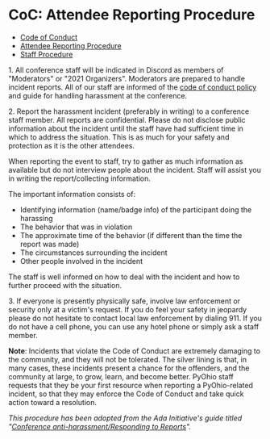 # CoC: Attendee Reporting Procedure

- [Code of Conduct](/about/code-of-conduct)
- [Attendee Reporting Procedure](/about/code-of-conduct/reporting-procedure)
- [Staff Procedure](/about/code-of-conduct/staff-procedure)

1\. All conference staff will be indicated in Discord as members of "Moderators" or "2021 Organizers". Moderators are prepared to handle incident reports. All of our staff are informed of the [code of conduct policy](.) and guide for handling harassment at the conference.

2\. Report the harassment incident (preferably in writing) to a conference staff member. All reports are confidential. Please do not disclose public information about the incident until the staff have had sufficient time in which to address the situation. This is as much for your safety and protection as it is the other attendees.

When reporting the event to staff, try to gather as much information as available but do not interview people about the incident. Staff will assist you in writing the report/collecting information.

The important information consists of:

- Identifying information (name/badge info) of the participant doing the harassing
- The behavior that was in violation
- The approximate time of the behavior (if different than the time the report was made)
- The circumstances surrounding the incident
- Other people involved in the incident

The staff is well informed on how to deal with the incident and how to further proceed with the situation.

3\. If everyone is presently physically safe, involve law enforcement or security only at a victim's request. If you do feel your safety in jeopardy please do not hesitate to contact local law enforcement by dialing 911. If you do not have a cell phone, you can use any hotel phone or simply ask a staff member.

**Note**: Incidents that violate the Code of Conduct are extremely damaging to the community, and they will not be tolerated. The silver lining is that, in many cases, these incidents present a chance for the offenders, and the community at large, to grow, learn, and become better. PyOhio staff requests that they be your first resource when reporting a PyOhio-related incident, so that they may enforce the Code of Conduct and take quick action toward a resolution.

_This procedure has been adopted from the Ada Initiative's guide titled "[Conference anti-harassment/Responding to Reports](http://geekfeminism.wikia.com/wiki/Conference_anti-harassment/Responding_to_reports)"._
